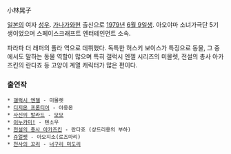 小林晃子

[[일본]]의 여자 [[성우]]. [[가나가와]]현 출신으로 [[1979년]] [[6월 9일]]생. 아오야마 소녀가극단 5기 생이었으며 스페이스크래프트 엔터테인먼트 소속. 

파라파 더 래퍼의 폴라 역으로 데뷔했다. 독특한 허스키 보이스가 특징으로 동물, 그 중에서도 말하는 동물 역할이 많으며 특히 갤럭시 엔젤 시리즈의 미몰렛, 전설의 총사 아카즈킨의 란다죠 등 고양이 계열 캐릭터가 많은 편이다.

=== 출연작 ===
 * [[갤럭시 엔젤]] - 미몰렛
 * [[디지몬 프론티어]] - 야옹몬
 * [[사신의 발라드]] - [[모모]]
 * [[이누카미!]] - 텐소우
 * [[전설의 총사 아카즈킨]] - 란다죠 (상드리용의 부하)
 * [[쥬얼펫]] - 아오지소(로즈마리)
 * [[천사의 꼬리]] - [[너구리 미도리]]
